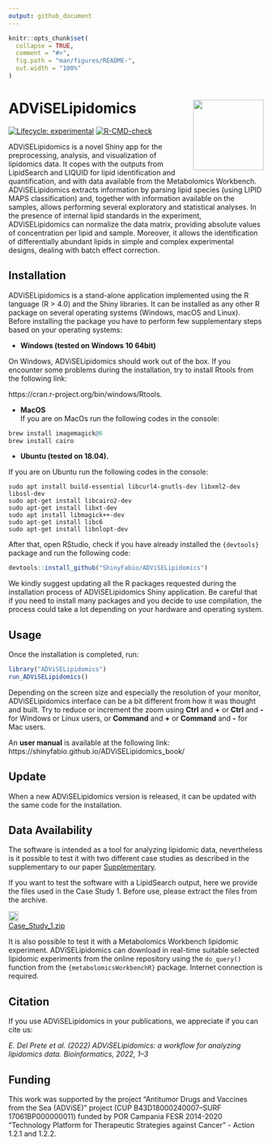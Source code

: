 ```yaml
---
output: github_document
---
```


<!-- README.md is generated from README.Rmd. Please edit that file -->

```r
knitr::opts_chunk$set(
  collapse = TRUE,
  comment = "#>",
  fig.path = "man/figures/README-",
  out.width = "100%"
)
```

# ADViSELipidomics <img src="man/figures/NewLogoAL.png" align="right" height="139"/>

<!-- badges: start -->
[![Lifecycle: experimental](https://img.shields.io/badge/lifecycle-stable-succes.svg)](https://www.tidyverse.org/lifecycle/#stable)
[![R-CMD-check](https://github.com/ShinyFabio/ADViSELipidomics/workflows/R-CMD-check/badge.svg)](https://github.com/ShinyFabio/ADViSELipidomics/actions)
<!-- badges: end -->



ADViSELipidomics is a novel Shiny app for the preprocessing, analysis, and visualization of lipidomics data. It copes with the outputs from LipidSearch and LIQUID for lipid identification and quantification, and with data available from the Metabolomics Workbench. ADViSELipidomics extracts information by parsing lipid species (using LIPID MAPS classification) and, together with information available on the samples, allows performing several exploratory and statistical analyses. In the presence of internal lipid standards in the experiment, ADViSELipidomics can normalize the data matrix, providing absolute values of concentration per lipid and sample. Moreover, it allows the identification of differentially abundant lipids in simple and complex experimental designs, dealing with batch effect correction.

## Installation
ADViSELipidomics is a stand-alone application implemented using the R language (R > 4.0) and the Shiny libraries. It can be installed as any other R package on several operating systems (Windows, macOS and Linux). Before installing the package you have to perform few supplementary steps based on your operating systems:

* **Windows (tested on Windows 10 64bit)**\ 

On Windows, ADViSELipidomics should work out of the box. If you encounter some problems during the installation, try to install Rtools from the following link:

https://cran.r-project.org/bin/windows/Rtools.

* **MacOS**\
If you are on MacOs run the following codes in the console:

``` r
brew install imagemagick@6
brew install cairo
```

* **Ubuntu (tested on 18.04).**\

If you are on Ubuntu run the following codes in the console:
```
sudo apt install build-essential libcurl4-gnutls-dev libxml2-dev libssl-dev
sudo apt-get install libcairo2-dev
sudo apt-get install libxt-dev
sudo apt install libmagick++-dev
sudo apt-get install libc6
sudo apt-get install libnlopt-dev

```

After that, open RStudio, check if you have already installed the ```{devtools}``` package and run the following code:

``` r
devtools::install_github("ShinyFabio/ADViSELipidomics")
```
We kindly suggest updating all the R packages requested during the installation process of ADViSELipidomics Shiny application. Be careful that if you need to install many packages and you decide to use compilation, the process could take a lot depending on your hardware and operating system.


## Usage
Once the installation is completed, run:

``` r
library("ADViSELipidomics")
run_ADViSELipidomics()
```

Depending on the screen size and especially the resolution of your monitor, ADViSELipidomics interface can be a bit different from how it was thought and built. Try to reduce or increment the zoom using **Ctrl** and **+** or **Ctrl** and **-** for Windows or Linux users, or **Command** and **+** or **Command** and **-** for Mac users.

An **user manual** is available at the following link: https://shinyfabio.github.io/ADViSELipidomics_book/


## Update
When a new ADViSELipidomics version is released, it can be updated with the same code for the installation.


## Data Availability
The software is intended as a tool for analyzing lipidomic data, nevertheless is it possible to test it with two different case studies as described in the supplementary to our paper [Supplementary](https://oup.silverchair-cdn.com/oup/backfile/Content_public/Journal/bioinformatics/PAP/10.1093_bioinformatics_btac706/1/btac706_supplementary_data.docx?Expires=1670405997&Signature=EPy4KG1w03cnGUWoa8jsEHbFRiyhKHX9Wf56yylPM2baQYjwB9oA0HoR3WUIPpWNBv2zfPRGrVm7b3Nj5aAacJ7qLmUSd9su20P4cmDuCiJbYx8ddv4P7cDzIIyeAMqmBEMscOBzWsGhB~Ql~Y8LjLXzxOlsjML8KaciMcFtZztK3Psf3wCnCxlKg9iZZ4mab0hZdA8rn048xbTk6534syqjx4KfAm2lcrDbnEC29dSmcfNyAj22CACWfOrhHHeHueNKbSu6hZeyIukQOdGKzGhTiG2D4VO4ZqH9dQ3JX-G~kAczQhQGwic-vm8hK-YcOIQrxgxnlWTaur~PV2mSww__&Key-Pair-Id=APKAIE5G5CRDK6RD3PGA).

If you want to test the software with a LipidSearch output, here we provide the files used in the Case Study 1. Before use, please extract the files from the archive.
<p>
<img src="https://raw.githubusercontent.com/FortAwesome/Font-Awesome/6.x/svgs/solid/download.svg" width="20" height="20">  
<a href="https://github.com/ShinyFabio/ADViSELipidomics_book/raw/main/data_example/Case_Study_1.zip/">Case_Study_1.zip</a>
</p>

It is also possible to test it with a Metabolomics Workbench lipidomic experiment. ADViSELipidomics can download in real-time suitable selected lipidomic experiments from the online repository using the ```do_query()``` function from the ```{metabolomicsWorkbenchR}``` package. Internet connection is required.


## Citation
If you use ADViSELipidomics in your publications, we appreciate if you can cite us:

*E. Del Prete et al. (2022) ADViSELipidomics: a workflow for analyzing lipidomics data. Bioinformatics, 2022, 1–3*


## Funding
This work was supported by the project “Antitumor Drugs and Vaccines from the Sea (ADViSE)” project (CUP B43D18000240007–SURF 17061BP000000011) funded by POR Campania FESR 2014-2020 “Technology Platform for Therapeutic Strategies against Cancer” - Action 1.2.1 and 1.2.2.

